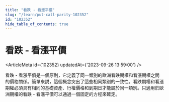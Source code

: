 ```yaml
---
title: "看跌 - 看漲平價"
slug: "/learn/put-call-parity-102352"
id: "102352"
hide_table_of_contents: true
---
```



# 看跌 - 看漲平價

<ArticleMeta id={102352} updatedAt={'2023-09-26 13:59:00'} />
<div className='border-solid border-b border-t-0 my-4 border-[var(--ifm-color-gray-300)]' />

看跌 - 看漲平價是一個原則，它定義了同一類別的歐洲看跌期權和看漲期權之間的價格關係。簡單來説，這個概念突出了這些相同類別的一致性。看跌期權和看漲期權必須具有相同的基礎資產、行權價格和到期日才能屬於同一類別。只適用於歐洲期權的看跌 - 看漲平價可以通過一個固定的方程來確定。

